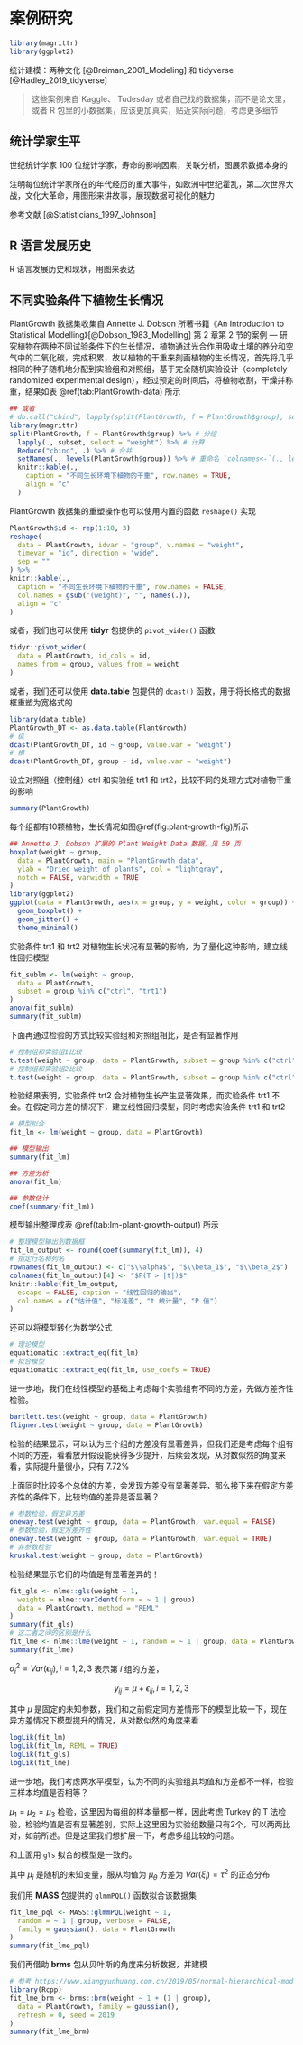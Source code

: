 # 案例研究 {#chap:case-study}

```r
library(magrittr)
library(ggplot2)
```

统计建模：两种文化 [@Breiman_2001_Modeling] 和 tidyverse [@Hadley_2019_tidyverse]

> 这些案例来自 Kaggle、 Tudesday 或者自己找的数据集，而不是论文里，或者 R 包里的小数据集，应该更加真实，贴近实际问题，考虑更多细节

## 统计学家生平 {#sec:life-of-statisticians}

<!-- 定位：不用任何数据建模的手段，我只是呈现数据本身，但是给人的感觉要达到，一眼就能获得一个直接的感觉，读者立马就能有个感觉，这个感觉就是知道影响统计学家寿命的重大因素有哪些，后续的检验只是帮助我们更加准确地知道影响的大小 -->

世纪统计学家 100 位统计学家，寿命的影响因素，关联分析，图展示数据本身的

<!-- https://github.com/XiangyunHuang/MSG-Book/issues/74 -->

注明每位统计学家所在的年代经历的重大事件，如欧洲中世纪霍乱，第二次世界大战，文化大革命，用图形来讲故事，展现数据可视化的魅力

参考文献 [@Statisticians_1997_Johnson]

## R 语言发展历史 {#sec:history-of-r}

R 语言发展历史和现状，用图来表达

## 不同实验条件下植物生长情况 {#sec:PlantGrowth}

PlantGrowth 数据集收集自 Annette J. Dobson 所著书籍《An Introduction to Statistical Modelling》[@Dobson_1983_Modelling] 第 2 章第 2 节的案例 --- 研究植物在两种不同试验条件下的生长情况，植物通过光合作用吸收土壤的养分和空气中的二氧化碳，完成积累，故以植物的干重来刻画植物的生长情况，首先将几乎相同的种子随机地分配到实验组和对照组，基于完全随机实验设计（completely randomized experimental design），经过预定的时间后，将植物收割，干燥并称重，结果如表 \@ref(tab:PlantGrowth-data) 所示

```r
## 或者
# do.call("cbind", lapply(split(PlantGrowth, f = PlantGrowth$group), subset, select = "weight"))
library(magrittr)
split(PlantGrowth, f = PlantGrowth$group) %>% # 分组
  lapply(., subset, select = "weight") %>% # 计算
  Reduce("cbind", .) %>% # 合并
  setNames(., levels(PlantGrowth$group)) %>% # 重命名 `colnames<-`(., levels(PlantGrowth$group))
  knitr::kable(.,
    caption = "不同生长环境下植物的干重", row.names = TRUE,
    align = "c"
  )
```



PlantGrowth 数据集的重塑操作也可以使用内置的函数 `reshape()` 实现 

```r
PlantGrowth$id <- rep(1:10, 3)
reshape(
  data = PlantGrowth, idvar = "group", v.names = "weight",
  timevar = "id", direction = "wide",
  sep = ""
) %>% 
knitr::kable(.,
  caption = "不同生长环境下植物的干重", row.names = FALSE,
  col.names = gsub("(weight)", "", names(.)),
  align = "c"
)
```

或者，我们也可以使用 **tidyr** 包提供的 `pivot_wider()` 函数

```r
tidyr::pivot_wider(
  data = PlantGrowth, id_cols = id,
  names_from = group, values_from = weight
)
```

或者，我们还可以使用 **data.table** 包提供的 `dcast()` 函数，用于将长格式的数据框重塑为宽格式的

```r
library(data.table)
PlantGrowth_DT <- as.data.table(PlantGrowth)
# 纵
dcast(PlantGrowth_DT, id ~ group, value.var = "weight")
# 横
dcast(PlantGrowth_DT, group ~ id, value.var = "weight")
```



设立对照组（控制组）ctrl 和实验组 trt1 和 trt2，比较不同的处理方式对植物干重的影响

```r
summary(PlantGrowth)
```

每个组都有10颗植物，生长情况如图\@ref(fig:plant-growth-fig)所示

```r
## Annette J. Dobson 扩展的 Plant Weight Data 数据，见 59 页
boxplot(weight ~ group,
  data = PlantGrowth, main = "PlantGrowth data",
  ylab = "Dried weight of plants", col = "lightgray",
  notch = FALSE, varwidth = TRUE
)
library(ggplot2)
ggplot(data = PlantGrowth, aes(x = group, y = weight, color = group)) +
  geom_boxplot() +
  geom_jitter() +
  theme_minimal()
```

实验条件 trt1 和 trt2 对植物生长状况有显著的影响，为了量化这种影响，建立线性回归模型

```r
fit_sublm <- lm(weight ~ group,
  data = PlantGrowth,
  subset = group %in% c("ctrl", "trt1")
)
anova(fit_sublm)
summary(fit_sublm)
```

下面再通过检验的方式比较实验组和对照组相比，是否有显著作用

```r
# 控制组和实验组1比较
t.test(weight ~ group, data = PlantGrowth, subset = group %in% c("ctrl", "trt1"))
# 控制组和实验组2比较
t.test(weight ~ group, data = PlantGrowth, subset = group %in% c("ctrl", "trt2"))
```

检验结果表明，实验条件 trt2 会对植物生长产生显著效果，而实验条件 trt1 不会。在假定同方差的情况下，建立线性回归模型，同时考虑实验条件 trt1 和 trt2

```r
# 模型拟合
fit_lm <- lm(weight ~ group, data = PlantGrowth)

## 模型输出
summary(fit_lm)

## 方差分析
anova(fit_lm)

## 参数估计
coef(summary(fit_lm))
```

模型输出整理成表 \@ref(tab:lm-plant-growth-output) 所示

```r
# 整理模型输出到数据框
fit_lm_output <- round(coef(summary(fit_lm)), 4)
# 指定行名和列名
rownames(fit_lm_output) <- c("$\\alpha$", "$\\beta_1$", "$\\beta_2$")
colnames(fit_lm_output)[4] <- "$P(T > |t|)$"
knitr::kable(fit_lm_output,
  escape = FALSE, caption = "线性回归的输出",
  col.names = c("估计值", "标准差", "t 统计量", "P 值")
)
```

还可以将模型转化为数学公式

```r
# 理论模型
equatiomatic::extract_eq(fit_lm)
# 拟合模型
equatiomatic::extract_eq(fit_lm, use_coefs = TRUE)
```

进一步地，我们在线性模型的基础上考虑每个实验组有不同的方差，先做方差齐性检验。

```r
bartlett.test(weight ~ group, data = PlantGrowth)
fligner.test(weight ~ group, data = PlantGrowth)
```

检验的结果显示，可以认为三个组的方差没有显著差异，但我们还是考虑每个组有不同的方差，看看放开假设能获得多少提升，后续会发现，从对数似然的角度来看，实际提升量很小，只有 7.72\%


上面同时比较多个总体的方差，会发现方差没有显著差异，那么接下来在假定方差齐性的条件下，比较均值的差异是否显著？

```r
# 参数检验，假定异方差
oneway.test(weight ~ group, data = PlantGrowth, var.equal = FALSE)
# 参数检验，假定方差齐性
oneway.test(weight ~ group, data = PlantGrowth, var.equal = TRUE)
# 非参数检验
kruskal.test(weight ~ group, data = PlantGrowth)
```

检验结果显示它们的均值是有显著差异的！


```r
fit_gls <- nlme::gls(weight ~ 1,
  weights = nlme::varIdent(form = ~ 1 | group),
  data = PlantGrowth, method = "REML"
)
summary(fit_gls)
# 这二者之间的区别是什么
fit_lme <- nlme::lme(weight ~ 1, random = ~ 1 | group, data = PlantGrowth)
summary(fit_lme)
```

$\sigma_i^2 = Var(\epsilon_{ij}), i = 1,2,3$ 表示第 $i$ 组的方差，

$$
y_{ij} = \mu + \epsilon_{ij}, i = 1,2,3
$$

其中 $\mu$ 是固定的未知参数，我们和之前假定同方差情形下的模型比较一下，现在异方差情况下模型提升的情况，从对数似然的角度来看

```r
logLik(fit_lm)
logLik(fit_lm, REML = TRUE)
logLik(fit_gls)
logLik(fit_lme)
```

进一步地，我们考虑两水平模型，认为不同的实验组其均值和方差都不一样，检验三样本均值是否相等？

$\mu_1 = \mu_2 = \mu_3$ 检验，这里因为每组的样本量都一样，因此考虑 Turkey 的 T 法检验，检验均值是否有显著差别，实际上这里因为实验组数量只有2个，可以两两比对，如前所述。但是这里我们想扩展一下，考虑多组比较的问题。

<!-- 书籍 《概率论与数理统计教程》438 页重复数相等场合下的多重比较 T 法 [@Prob_2011_Mao] -->

和上面用 `gls` 拟合的模型是一致的。

\begin{align}
y_{ij}& = \mu_i + \epsilon_{ij}, \\
\mu_i & = \mu_{\theta} + \xi_i. \quad i  = 1,\ldots,3; \quad j = 1, \ldots, 10.
\end{align}

其中 $\mu_i$ 是随机的未知变量，服从均值为 $\mu_{\theta}$ 方差为 $Var(\xi_i) = \tau^2$ 的正态分布

我们用 **MASS** 包提供的 `glmmPQL()` 函数拟合该数据集

```r
fit_lme_pql <- MASS::glmmPQL(weight ~ 1,
  random = ~ 1 | group, verbose = FALSE,
  family = gaussian(), data = PlantGrowth
)
summary(fit_lme_pql)
```

我们再借助 **brms** 包从贝叶斯的角度来分析数据，并建模

<!-- 就以 brms 包为例谈谈先验、参数设置，默认的先验有可能太宽泛了，导致不是很合理 <https://discourse.mc-stan.org/t/11584> -->

```r
# 参考 https://www.xiangyunhuang.com.cn/2019/05/normal-hierarchical-model/
library(Rcpp)
fit_lme_brm <- brms::brm(weight ~ 1 + (1 | group),
  data = PlantGrowth, family = gaussian(), 
  refresh = 0, seed = 2019
)
summary(fit_lme_brm)
```
